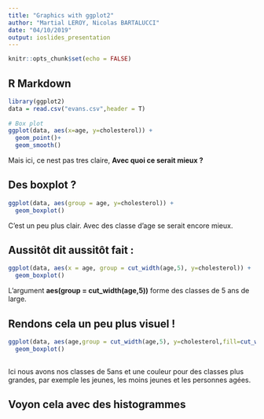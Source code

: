 ```yaml
---
title: "Graphics with ggplot2"
author: "Martial LEROY, Nicolas BARTALUCCI"
date: "04/10/2019"
output: ioslides_presentation
---
```


```r
knitr::opts_chunk$set(echo = FALSE)
```

## R Markdown

```r
library(ggplot2)
data = read.csv("evans.csv",header = T)
  
# Box plot
ggplot(data, aes(x=age, y=cholesterol)) +
  geom_point()+
  geom_smooth()
```

Mais ici, ce nest pas tres claire, **Avec quoi ce serait mieux ?**

## Des boxplot ?

```r
ggplot(data, aes(group = age, y=cholesterol)) +
  geom_boxplot()
```
C'est un peu plus clair. Avec des classe d'age se serait encore mieux.

## Aussitôt dit aussitôt fait : 

```r
ggplot(data, aes(x = age, group = cut_width(age,5), y=cholesterol)) +
  geom_boxplot()
```
L'argument **aes(group = cut_width(age,5))** forme des classes de 5 ans de large.


## Rendons cela un peu plus visuel !

```r
ggplot(data, aes(age,group = cut_width(age,5), y=cholesterol,fill=cut_width(age,15))) +
  geom_boxplot()
  
```

Ici nous avons nos classes de 5ans et une couleur pour des classes plus grandes, par exemple les jeunes, les moins jeunes et les personnes agées.

## Voyon cela avec des histogrammes





